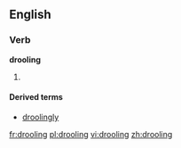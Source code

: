 ==English==

===Verb===
'''drooling'''

# {{present participle of|drool}}

====Derived terms====
* [[droolingly]]

[[fr:drooling]]
[[pl:drooling]]
[[vi:drooling]]
[[zh:drooling]]